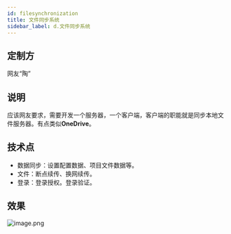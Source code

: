```yaml
---
id: filesynchronization
title: 文件同步系统
sidebar_label: d.文件同步系统
---
```


## 定制方
网友“陶”
## 说明
应该网友要求，需要开发一个服务器，一个客户端，客户端的职能就是同步本地文件服务器。有点类似**OneDrive**。

## 技术点

- 数据同步：设置配置数据、项目文件数据等。
- 文件：断点续传、换网续传。
- 登录：登录授权。登录验证。
## 效果
![image.png](https://cdn.nlark.com/yuque/0/2022/png/25438888/1650176939545-2383aa71-88cd-49b3-91cb-b22fd28066ae.png#clientId=u07a1c01c-0765-4&crop=0&crop=0&crop=1&crop=1&from=paste&height=722&id=ubfb82883&margin=%5Bobject%20Object%5D&name=image.png&originHeight=1443&originWidth=3197&originalType=binary&ratio=1&rotation=0&showTitle=false&size=1549305&status=done&style=none&taskId=ue3ffb77a-2320-42ed-b5ed-a1d157a4f2b&title=&width=1598.5)
